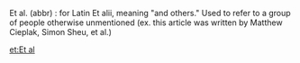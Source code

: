 Et al. (abbr) : for Latin Et alii, meaning "and others." Used to refer to a group of people otherwise unmentioned (ex. this article was written by Matthew Cieplak, Simon Sheu, et al.)

[[et:Et al]]